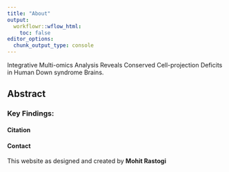 ```yaml
---
title: "About"
output:
  workflowr::wflow_html:
    toc: false
editor_options:
  chunk_output_type: console
---
```


Integrative Multi-omics Analysis Reveals Conserved Cell-projection Deficits in Human Down syndrome Brains.

## Abstract

### Key Findings:

#### Citation

#### Contact

This website as designed and created by **Mohit Rastogi**
